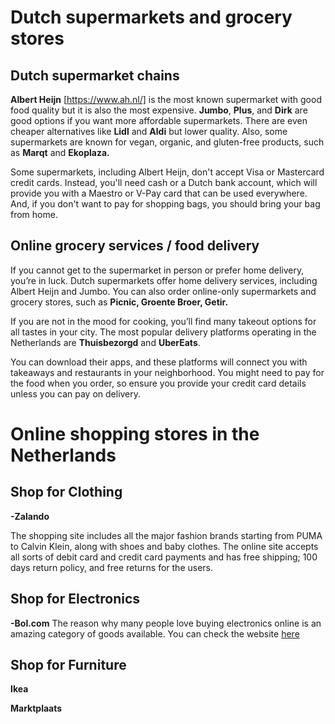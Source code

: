 # Dutch supermarkets and grocery stores
## Dutch supermarket chains 
  
**Albert Heijn** [https://www.ah.nl/] is the most known supermarket with good food quality but it is also the most expensive. **Jumbo**, **Plus**, and **Dirk** are good options if you want more affordable supermarkets. There are even cheaper alternatives like **Lidl** and **Aldi** but lower quality. Also, some supermarkets are known for vegan, organic, and gluten-free products, such as **Marqt** and **Ekoplaza.** 

<Callout>
    Some supermarkets, including Albert Heijn, don't accept Visa or Mastercard credit cards. Instead, you'll need cash or a Dutch bank account, which will provide you with a Maestro or V-Pay card that can be used everywhere. And, if you don't want to pay for shopping bags, you should bring your bag from home.
</Callout>

## Online grocery services / food delivery 
If you cannot get to the supermarket in person or prefer home delivery, you’re in luck. Dutch supermarkets offer home delivery services, including Albert Heijn and Jumbo. You can also order online-only supermarkets and grocery stores, such as **Picnic, Groente Broer, Getir.**  

If you are not in the mood for cooking, you’ll find many takeout options for all tastes in your city. The most popular delivery platforms operating in the Netherlands are **Thuisbezorgd** and **UberEats**. 

You can download their apps, and these platforms will connect you with takeaways and restaurants in your neighborhood. You might need to pay for the food when you order, so ensure you provide your credit card details unless you can pay on delivery. 
# Online shopping stores in the Netherlands
## Shop for Clothing
**-Zalando** 

The shopping site includes all the major fashion brands starting from PUMA to Calvin Klein, along with shoes and baby clothes. The online site accepts all sorts of debit card and credit card payments and has free shipping; 100 days return policy, and free returns for the users. 

## Shop for Electronics 
**-Bol.com** 
The reason why many people love buying electronics online is an amazing category of goods available. You can check the website [here](https://www.bol.com/nl/nl/) 

## Shop for Furniture 
**Ikea**

**Marktplaats**
